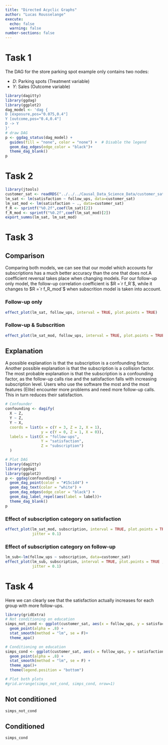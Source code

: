 ```yaml
---
title: "Directed Acyclic Graphs"
author: "Lucas Rousselange"
execute:
  echo: false
  warning: false
number-sections: false
---
```


# Task 1
The DAG for the store parking spot example only contains two nodes:

* $D$: Parking spots (Treatment variable)
* $Y$: Sales (Outcome variable)

```r
library(dagitty)
library(ggdag)
library(ggplot2)
dag_model <- 'dag {
D [exposure,pos="0.075,0.4"]
Y [outcome,pos="0.4,0.4"]
D -> Y
}'
# draw DAG
p <- ggdag_status(dag_model) +
  guides(fill = "none", color = "none") +  # Disable the legend
  geom_dag_edges(edge_color = "black")+
  theme_dag_blank()
p

```

# Task 2
```r
library(jtools)
customer_sat <- readRDS("../../../Causal_Data_Science_Data/customer_sat.rds")
lm_sat <- lm(satisfaction ~ follow_ups, data=customer_sat)
lm_sat_mod <- lm(satisfaction ~ ., data=customer_sat)
f_R <- sprintf("%0.2f",coef(lm_sat)[2])
f_R_mod <- sprintf("%0.2f",coef(lm_sat_mod)[2])
export_summs(lm_sat, lm_sat_mod)
```

# Task 3 
## Comparison
Comparing both models, we can see that our model which accounts for subscriptions has a much better accuracy than the one that does not.A coefficient reversal takes place when changing models. For our follow-up only model, the follow-up correlation coefficient is $R =`r f_R`$, while it changes to $R =`r f_R_mod`$ when subscrition model is taken into account.

### Follow-up only 
```r
effect_plot(lm_sat, follow_ups, interval = TRUE, plot.points = TRUE)
```

### Follow-up & Subscrition
```r
effect_plot(lm_sat_mod, follow_ups, interval = TRUE, plot.points = TRUE)
```
## Explanation 
A possible explanation is that the subscription is a confounding factor. Another possible explanation is that the subscription is a collision factor. The most probable explanation is that the subscription is a confounding factor, as the follow-up calls rise and the satisfaction falls with increasing subscription level. Users who use the software the most and the most features (Elite) encounter more problems and need more follow-up calls. This in turn reduces their satisfaction. 

```r
# Confounder
confounding <- dagify(
  X ~ Z,
  Y ~ Z,
  Y ~ X,
  coords = list(x = c(Y = 3, Z = 2, X = 1),
                y = c(Y = 0, Z = 1, X = 0)),
  labels = list(X = "follow-ups",
                Y = "satisfaction",
                Z = "subscription")
  )

# Plot DAG
library(dagitty)
library(ggdag)
library(ggplot2)
p <- ggdag(confounding) +
  geom_dag_point(color = "#15c1d4") +
  geom_dag_text(color = "white") +
  geom_dag_edges(edge_color = "black") +
  geom_dag_label_repel(aes(label = label))+
  theme_dag_blank()
p
```

### Effect of subscription category on satisfaction
```r
effect_plot(lm_sat_mod, subscription, interval = TRUE, plot.points = TRUE , 
            jitter = 0.1)
```
### Effect of subscription category on follow-up
```r
lm_sub<-lm(follow_ups ~ subscription, data=customer_sat)
effect_plot(lm_sub, subscription, interval = TRUE, plot.points = TRUE , 
            jitter = 0.1)
```

# Task 4 
Here we can clearly see that the satisfaction actually increases for each group with more follow-ups.

```r
library(gridExtra)
# Not conditioning on education
simps_not_cond <- ggplot(customer_sat, aes(x = follow_ups, y = satisfaction)) +
  geom_point(alpha = .8) +
  stat_smooth(method = "lm", se = F)+
  theme_apa()

# Conditioning on education  
simps_cond <- ggplot(customer_sat, aes(x = follow_ups, y = satisfaction, color = subscription)) +
  geom_point(alpha = .8) +
  stat_smooth(method = "lm", se = F) +
  theme_apa()+
  theme(legend.position = "bottom")

# Plot both plots
#grid.arrange(simps_not_cond, simps_cond, nrow=1)
```

## Not conditioned 
```r
simps_not_cond
```

## Conditioned 
```r
simps_cond
```

